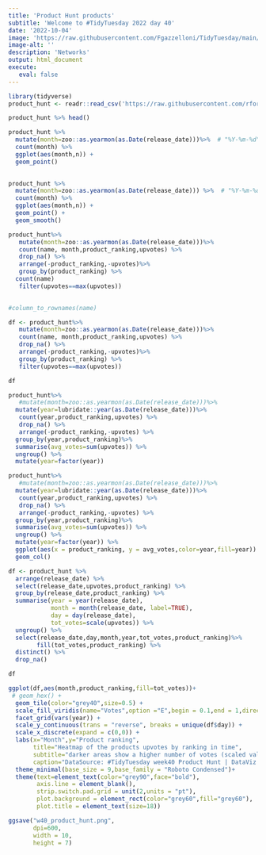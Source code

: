 ```yaml
---
title: 'Product Hunt products'
subtitle: 'Welcome to #TidyTuesday 2022 day 40'
date: '2022-10-04'
image: 'https://raw.githubusercontent.com/Fgazzelloni/TidyTuesday/main/data/2022/w40_product_hunt/w40_product_hunt.png'
image-alt: ''
description: 'Networks'
output: html_document
execute: 
   eval: false
---
```




```r
library(tidyverse)
product_hunt <- readr::read_csv('https://raw.githubusercontent.com/rfordatascience/tidytuesday/master/data/2022/2022-10-04/product_hunt.csv')

product_hunt %>% head()
```

```r
product_hunt %>%
  mutate(month=zoo::as.yearmon(as.Date(release_date)))%>%  # "%Y-%m-%d"
  count(month) %>%
  ggplot(aes(month,n)) +
  geom_point() 
  
```

```r
product_hunt %>%
  mutate(month=zoo::as.yearmon(as.Date(release_date))) %>%  # "%Y-%m-%d"
  count(month) %>%
  ggplot(aes(month,n)) +
  geom_point() +
  geom_smooth()
```


```r
product_hunt%>%
   mutate(month=zoo::as.yearmon(as.Date(release_date)))%>%
   count(name, month,product_ranking,upvotes) %>%
   drop_na() %>%
   arrange(-product_ranking,-upvotes)%>%
   group_by(product_ranking) %>%
  count(name)
   filter(upvotes==max(upvotes))
  

#column_to_rownames(name)

```


```r
df <- product_hunt%>%
   mutate(month=zoo::as.yearmon(as.Date(release_date)))%>%
   count(name, month,product_ranking,upvotes) %>%
   drop_na() %>%
   arrange(-product_ranking,-upvotes)%>%
   group_by(product_ranking) %>%
   filter(upvotes==max(upvotes))

df
```



```r
product_hunt%>%
   #mutate(month=zoo::as.yearmon(as.Date(release_date)))%>%
  mutate(year=lubridate::year(as.Date(release_date)))%>%
   count(year,product_ranking,upvotes) %>%
   drop_na() %>%
   arrange(-product_ranking,-upvotes) %>%
  group_by(year,product_ranking)%>%
  summarise(avg_votes=sum(upvotes)) %>%
  ungroup() %>%
  mutate(year=factor(year)) 
```


```r
product_hunt%>%
   #mutate(month=zoo::as.yearmon(as.Date(release_date)))%>%
  mutate(year=lubridate::year(as.Date(release_date)))%>%
   count(year,product_ranking,upvotes) %>%
   drop_na() %>%
   arrange(-product_ranking,-upvotes) %>%
  group_by(year,product_ranking)%>%
  summarise(avg_votes=sum(upvotes)) %>%
  ungroup() %>%
  mutate(year=factor(year)) %>%
  ggplot(aes(x = product_ranking, y = avg_votes,color=year,fill=year)) +
  geom_col() 
```








```r
df <- product_hunt %>% 
  arrange(release_date) %>%
  select(release_date,upvotes,product_ranking) %>%
  group_by(release_date,product_ranking) %>%
  summarise(year = year(release_date),
            month = month(release_date, label=TRUE),
            day = day(release_date),
            tot_votes=scale(upvotes)) %>%
  ungroup() %>% 
  select(release_date,day,month,year,tot_votes,product_ranking)%>%
        fill(tot_votes,product_ranking) %>%
  distinct() %>%
  drop_na() 

df
```




```r
ggplot(df,aes(month,product_ranking,fill=tot_votes))+
 # geom_hex() +
  geom_tile(color="grey40",size=0.5) +
  scale_fill_viridis(name="Votes",option ="E",begin = 0.1,end = 1,direction = -1)+
  facet_grid(vars(year)) +
  scale_y_continuous(trans = "reverse", breaks = unique(df$day)) +
  scale_x_discrete(expand = c(0,0)) +
  labs(x="Month",y="Product ranking",
       title="Heatmap of the products upvotes by ranking in time",
       subtitle="darker areas show a higher number of votes (scaled values)",
       caption="DataSource: #TidyTuesday week40 Product Hunt | DataViz: Federica Gazzelloni") +
  theme_minimal(base_size = 9,base_family = "Roboto Condensed")+
  theme(text=element_text(color="grey90",face="bold"),
        axis.line = element_blank(),
        strip.switch.pad.grid = unit(2,units = "pt"),
        plot.background = element_rect(color="grey60",fill="grey60"),
        plot.title = element_text(size=18))
```

```r
ggsave("w40_product_hunt.png",
       dpi=600,
       width = 10,
       height = 7)
```



